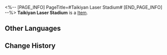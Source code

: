 <%-- [PAGE_INFO]
PageTitle=#Taikiyan Laser Stadium#
[END_PAGE_INFO] --%>
{{Item Infobox
|id          = 43095
|image       = Item Taikiyan Laser Stadium.png
|type        = 
|invCategory = Relics
|rarity      = 3
|effect      = 
|description = The plane encapsulates the most advanced arena on Planet Taikiyan &mdash; the Taikiyan Stadium. The atmosphere is lively both inside and outside the dome as flags wave in the air. With all eyes on the arena, an exciting game of Roboball is about to kick off.
|source1     = [[Simulated Universe]]: World 7 - Immersion Device Redemption
}}
'''Taikiyan Laser Stadium''' is a [[Item]].

==Other Languages==
{{Other Languages
|en   = Taikiyan Laser Stadium
|zhs  = 泰科铵的镭射球场
|zht  = 泰科銨的雷射球場
|ja   = タイキヤンのレーザー球場
|ko   = 타이키얀 레이저 구장
|es   = Estadio láser de Taikiyan
|fr   = Stade laser de Taikiyan
|ru   = Лазерный стадион Тайкияна
|th   = Taikiyan Laser Stadium
|vi   = Sân Vận Động Laser Taikiyan
|de   = Laser-Stadion auf Taikiyan
|id   = Taikiyan Laser Stadium
|pt   = Estádio Laser de Taikiyan
}}

==Change History==
{{Change History|1.2}}